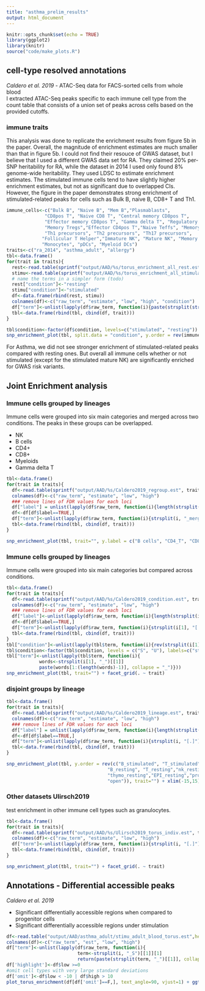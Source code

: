 ```yaml
---
title: "asthma_prelim_results"
output: html_document
---
```


```r
knitr::opts_chunk$set(echo = TRUE)
library(ggplot2)
library(knitr)
source("code/make_plots.R")
```
## cell-type resolved annotations
*Caldero et al. 2019* - ATAC-Seq data for FACS-sorted cells from whole blood   
I extracted ATAC-Seq peaks specific to each immune cell type from the count table that consists of a union set of peaks across cells based on the provided cutoffs.

### immune traits 
This analysis was done to replicate the enrichment results from figure 5b in the paper. Overall, the magnitude of enrichment estimates are much smaller than that in figure 5b. I could not find their resouce of GWAS dataset, but I believe that I used a different GWAS data set for RA. They claimed 20% per-SNP heritability for RA, while the dataset in 2014 I used only found 8% genome-wide heritability. They used LDSC to estimate enrichment estimates. The stimulated immune cells tend to have slightly higher enrichment estimates, but not as significant due to overlapped CIs. However, the figure in the paper demonstrates strong enrichment of stimulated-related peaks for cells such as Bulk B, naive B, CD8+ T and Th1. 
```r
immune_cells<-c("Bulk B", "Naive B", "Mem B","Plasmablasts",
              "CD8pos T", "Naive CD8 T", "Central memory CD8pos T", 
              "Effector memory CD8pos T", "Gamma delta T", "Regulatory T","Naive Tregs",
              "Memory Tregs","Effector CD4pos T","Naive Teffs", "Memory Teffs",
              "Th1 precursors", "Th2 precursors", "Th17 precursors",
             "Follicular T Helper","Immature NK", "Mature NK", "Memory NK",
             "Monocytes", "pDCs", "Myeloid DCs")
traits<-c("ra_2014", "asthma_adult", "allergy")
tbl<-data.frame()
for(trait in traits){
  rest<-read.table(sprintf("output/AAD/%s/torus_enrichment_all_rest.est", trait), header=F)
  stimu<-read.table(sprintf("output/AAD/%s/torus_enrichment_all_stimulated.est", trait), header=F)
  # name the terms in a simpler form (todo)
  rest["condition"]<-"resting"
  stimu["condition"]<-"stimulated"
  df<-data.frame(rbind(rest, stimu))
  colnames(df)<-c("raw_term", "estimate", "low", "high", "condition")
  df["term"]<-unlist(lapply(df$raw_term, function(i){paste(strsplit(strsplit(i, "[.]")[[1]][1], "_")[[1]], collapse = " ")}))
  tbl<-data.frame(rbind(tbl, cbind(df, trait)))
}

tbl$condition<-factor(df$condition, levels=c("stimulated", "resting"))
snp_enrichment_plot(tbl, split.data = "condition", y.order = rev(immune_cells), trait="") + facet_grid(. ~ trait)
```
For Asthma, we did not see stronger enrichment of stimulated-related peaks compared with resting ones. But overall all immune cells whether or not stimulated (except for the stimulated mature NK) are significantly enriched for GWAS risk variants. 


## Joint Enrichment analysis   
### Immune cells grouped by lineages
Immune cells were grouped into six main categories and merged across two conditions. The peaks in these groups can be overlapped.

* NK
* B cells
* CD4+
* CD8+
* Myeloids
* Gamma delta T
```r
tbl<-data.frame()
for(trait in traits){
  df<-read.table(sprintf("output/AAD/%s/Caldero2019_regroup.est", trait), header=T)
  colnames(df)<-c("raw_term", "estimate", "low", "high")
  ### remove lines of FDR values for each loci
  df["label"] = unlist(lapply(df$raw_term, function(i){length(strsplit(i[1], "[.]")[[1]])>1}))
  df<-df[df$label==TRUE,]
  df["term"]<-unlist(lapply(df$raw_term, function(i){strsplit(i, "_merge")[[1]][1]}))
  tbl<-data.frame(rbind(tbl, cbind(df, trait)))
}

snp_enrichment_plot(tbl, trait="", y.label = c("B cells", "CD4_T", "CD8_T", "Gamma_delta_T", "Myeloid cells", "NK cells")) + facet_grid(. ~ trait)
```
### Immune cells grouped by lineages
Immune cells were grouped into six main categories but compared across conditions.
```r
tbl<-data.frame()
for(trait in traits){
  df<-read.table(sprintf("output/AAD/%s/Caldero2019_condition.est", trait), header=T)
  colnames(df)<-c("raw_term", "estimate", "low", "high")
  ### remove lines of FDR values for each loci
  df["label"]<-unlist(lapply(df$raw_term, function(i){length(strsplit(i[1], "[.]")[[1]])>1}))
  df<-df[df$label==TRUE,]
  df["term"]<-unlist(lapply(df$raw_term, function(i){strsplit(i[1], "[.]")[[1]][1]}))
  tbl<-data.frame(rbind(tbl, cbind(df, trait)))
}
tbl["condition"]<-unlist(lapply(tbl$term, function(i){rev(strsplit(i[1], "_")[[1]])[1]}))
tbl$condition<-factor(tbl$condition, levels = c("S", "U"), labels=c("stimulated","resting"))
tbl["term"]<-unlist(lapply(tbl$term, function(i){
            words<-strsplit(i[1], "_")[[1]]
            paste(words[1:(length(words)-1)], collapse = "_")}))
snp_enrichment_plot(tbl, trait="") + facet_grid(. ~ trait)
```
### disjoint groups by lineage 
```r
tbl<-data.frame()
for(trait in traits){
  df<-read.table(sprintf("output/AAD/%s/Caldero2019_lineage.est", trait), header=T)
  colnames(df)<-c("raw_term", "estimate", "low", "high")
  ### remove lines of FDR values for each loci
  df["label"] = unlist(lapply(df$raw_term, function(i){length(strsplit(i[1], "[.]")[[1]])>1}))
  df<-df[df$label==TRUE,]
  df["term"]<-unlist(lapply(df$raw_term, function(i){strsplit(i, "[.]")[[1]][1]}))
  tbl<-data.frame(rbind(tbl, cbind(df, trait)))
}

snp_enrichment_plot(tbl, y.order = rev(c("B_stimulated", "T_stimulated", "BandT_stimulated",
                                     "B_resting", "T_resting","nk_resting","myeloid_resting",
                                     "thymo_resting","EPI_resting","progenitor_resting",
                                     "open")), trait="") + xlim(-15,15) + facet_grid(. ~ trait)

```

### Other datasets Ulirsch2019
test enrichment in other immune cell types such as granulocytes. 
```r
tbl<-data.frame()
for(trait in traits){
  df<-read.table(sprintf("output/AAD/%s/Ulirsch2019_torus_indiv.est", trait), header=F)
  colnames(df)<-c("raw_term", "estimate", "low", "high")
  df["term"]<-unlist(lapply(df$raw_term, function(i){strsplit(i, "[.]")[[1]][1]}))
  tbl<-data.frame(rbind(tbl, cbind(df, trait)))
}

snp_enrichment_plot(tbl, trait="") + facet_grid(. ~ trait)
```

## Annotations - Differential accessible peaks 
*Caldero et al. 2019* 

  - Significant differentially accessible regions when compared to progenitor cells
  - Significant differentially accessible regions under stimulation

```r
df<-read.table("output/AAD/asthma_adult/stimu_adult_blood_torus.est",header = F)
colnames(df)<-c("raw_term", "est", "low", "high")
df["term"]<-unlist(lapply(df$raw_term, function(i){
                          term<-strsplit(i, "_S")[[1]][1]
                          return(paste(strsplit(term, "_")[[1]], collapse = " "))}))
df['highlight']<-df$low >=0
#omit cell types with very large standard deviations
df['omit']<-df$low < -10 | df$high > 10
plot_torus_enrichment(df[df['omit']==F,], text_angle=90, vjust=1) + ggtitle("Stimulation-specific & accessible regions in blood")
```
    

    
